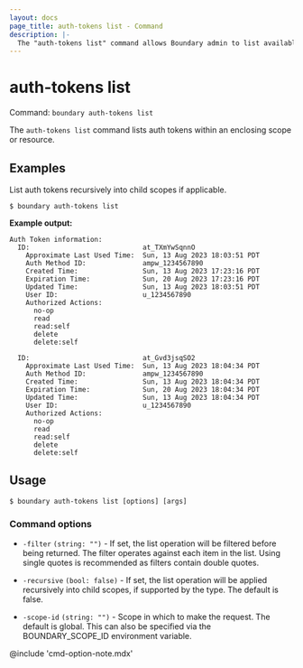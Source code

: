 ```yaml
---
layout: docs
page_title: auth-tokens list - Command
description: |-
  The "auth-tokens list" command allows Boundary admin to list available auth tokens.
---
```


# auth-tokens list

Command: `boundary auth-tokens list`

The `auth-tokens list` command lists auth tokens within an enclosing scope or
resource.


## Examples

List auth tokens recursively into child scopes if applicable.

```shell-session
$ boundary auth-tokens list
```

**Example output:**

<CodeBlockConfig hideClipboard>

```plaintext
Auth Token information:
  ID:                            at_TXmYwSqnnO
    Approximate Last Used Time:  Sun, 13 Aug 2023 18:03:51 PDT
    Auth Method ID:              ampw_1234567890
    Created Time:                Sun, 13 Aug 2023 17:23:16 PDT
    Expiration Time:             Sun, 20 Aug 2023 17:23:16 PDT
    Updated Time:                Sun, 13 Aug 2023 18:03:51 PDT
    User ID:                     u_1234567890
    Authorized Actions:
      no-op
      read
      read:self
      delete
      delete:self

  ID:                            at_Gvd3jsqSO2
    Approximate Last Used Time:  Sun, 13 Aug 2023 18:04:34 PDT
    Auth Method ID:              ampw_1234567890
    Created Time:                Sun, 13 Aug 2023 18:04:34 PDT
    Expiration Time:             Sun, 20 Aug 2023 18:04:34 PDT
    Updated Time:                Sun, 13 Aug 2023 18:04:34 PDT
    User ID:                     u_1234567890
    Authorized Actions:
      no-op
      read
      read:self
      delete
      delete:self
```

</CodeBlockConfig>


## Usage

<CodeBlockConfig hideClipboard>

```shell-session
$ boundary auth-tokens list [options] [args]
```

</CodeBlockConfig>


### Command options

- `-filter` `(string: "")` - If set, the list operation will be filtered before
   being returned. The filter operates against each item in the list. Using
   single quotes is recommended as filters contain double quotes. 

- `-recursive` `(bool: false)` - If set, the list operation will be applied
   recursively into child scopes, if supported by the type. The default is
   false.

- `-scope-id` `(string: "")` - Scope in which to make the request. The default
   is global. This can also be specified via the BOUNDARY_SCOPE_ID environment
   variable.

@include 'cmd-option-note.mdx'